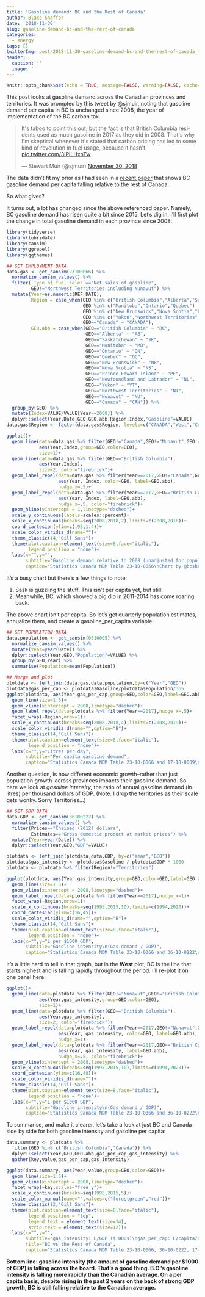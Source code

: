 ```yaml
---
title: 'Gasoline demand: BC and the Rest of Canada'
author: Blake Shaffer
date: '2018-11-30'
slug: gasoline-demand-bc-and-the-rest-of-canada
categories:
  - energy
tags: []
twitterImg: post/2018-11-30-gasoline-demand-bc-and-the-rest-of-canada_files/figure-html/gas_summary-1.png
header:
  caption: ''
  image: ''
---
```

```r
knitr::opts_chunk$set(echo = TRUE, message=FALSE, warning=FALSE, cache=TRUE)
```

This post looks at gasoline demand across the Canadian provinces and territories. It was prompted by this tweet by @sjmuir, noting that gasoline demand per capita in BC is unchanged since 2008, the year of implementation of the BC carbon tax.

<blockquote class="twitter-tweet" data-lang="en"><p lang="en" dir="ltr">It&#39;s taboo to point this out, but the fact is that British Columbia residents used as much gasoline in 2017 as they did in 2008. That&#39;s why I&#39;m skeptical whenever it&#39;s stated that carbon pricing has led to some kind of revolution in fuel usage, because it hasn&#39;t. <a href="https://t.co/3IPILHxnTw">pic.twitter.com/3IPILHxnTw</a></p>&mdash; Stewart Muir (@sjmuir) <a href="https://twitter.com/sjmuir/status/1068523879331586048?ref_src=twsrc%5Etfw">November 30, 2018</a></blockquote>
<script async src="https://platform.twitter.com/widgets.js" charset="utf-8"></script>

The data didn't fit my prior as I had seen in a [recent paper](https://papers.ssrn.com/sol3/papers.cfm?abstract_id=2778868) that shows BC gasoline demand per capita falling relative to the rest of Canada.

So what gives?

It turns out, a lot has changed since the above referenced paper. Namely, BC gasoline demand has risen quite a bit since 2015. Let's dig in. I'll first plot the change in total gasoline demand in each province since 2008:

```r
library(tidyverse)
library(lubridate)
library(cansim)
library(ggrepel)
library(ggthemes)

## GET EMPLOYMENT DATA
data.gas <- get_cansim(23100066) %>% 
  normalize_cansim_values() %>%
  filter(`Type of fuel sales`=="Net sales of gasoline",
         GEO!="Northwest Territories including Nunavut") %>%
  mutate(Year=as.numeric(REF_DATE),
         Region = case_when(GEO %in% c("British Columbia","Alberta","Saskatchewan") ~ "West",
                            GEO %in% c("Manitoba","Ontario","Quebec")  ~ "Central",
                            GEO %in% c("New Brunswick","Nova Scotia","Prince Edward Island","Newfoundland and Labrador") ~ "East",
                            GEO %in% c("Yukon","Northwest Territories","Nunavut") ~ "Territories",
                            GEO=="Canada" ~ "CANADA"),
         GEO.abb = case_when(GEO=="British Columbia" ~ "BC",
                             GEO=="Alberta" ~ "AB",
                             GEO=="Saskatchewan" ~ "SK",
                             GEO=="Manitoba" ~ "MB",
                             GEO=="Ontario" ~ "ON",
                             GEO=="Quebec" ~ "QC",
                             GEO=="New Brunswick" ~ "NB",
                             GEO=="Nova Scotia" ~ "NS",
                             GEO=="Prince Edward Island" ~ "PE",
                             GEO=="Newfoundland and Labrador" ~ "NL",
                             GEO=="Yukon" ~ "YT",
                             GEO=="Northwest Territories" ~ "NT",
                             GEO=="Nunavut" ~ "NU",
                             GEO=="Canada" ~ "CAN")) %>%
  group_by(GEO) %>%
  mutate(Index=VALUE/VALUE[Year==2008]) %>%
  dplyr::select(Year,Date,GEO,GEO.abb,Region,Index,"Gasoline"=VALUE)
data.gas$Region <- factor(data.gas$Region, levels=c("CANADA","West","Central","East","Territories"))

ggplot()+
  geom_line(data=data.gas %>% filter(GEO!="Canada",GEO!="Nunavut",GEO!="British Columbia"), 
            aes(Year,Index,group=GEO,color=GEO),
            size=1)+
  geom_line(data=data.gas %>% filter(GEO=="British Columbia"),
            aes(Year,Index),
            size=2, color="firebrick")+
  geom_label_repel(data=data.gas %>% filter(Year==2017,GEO!="Canada",GEO!="Nunavut",GEO!="British Columbia"),
                   aes(Year, Index, color=GEO, label=GEO.abb),
                   nudge_x=.5)+
  geom_label_repel(data=data.gas %>% filter(Year==2017,GEO=="British Columbia"), 
                   aes(Year, Index, label=GEO.abb),
                   nudge_x=.5, color="firebrick")+
  geom_hline(yintercept = 1,linetype="dashed")+
  scale_y_continuous(labels=scales::percent)+
  scale_x_continuous(breaks=seq(2008,2018,2),limits=c(2008,2018))+
  coord_cartesian(ylim=c(.95,1.4))+
  scale_color_viridis_d(name="")+
  theme_classic(14,"Gill Sans")+
  theme(plot.caption=element_text(size=8,face="italic"),
        legend.position = "none")+
  labs(x="",y="",
       subtitle="Gasoline demand relative to 2008 (unadjusted for population)",
       caption="Statistics Canada NDM Table 23-10-0066\nChart by @bcshaffer")
```

It's a busy chart but there's a few things to note:

  1. Sask is guzzling the stuff. This isn't per capita yet, but still!
  2. Meanwhile, BC, which showed a big dip in 2011-2014 has come roaring back.
  
The above chart isn't per capita. So let's get quarterly population estimates, annualize them, and create a gasoline_per_capita variable:

```r
## GET POPULATION DATA
data.population <- get_cansim(0510005) %>% 
  normalize_cansim_values() %>%
  mutate(Year=year(Date)) %>%
  dplyr::select(Year,GEO,"Population"=VALUE) %>%
  group_by(GEO,Year) %>%
  summarise(Population=mean(Population)) 

## Merge and plot
plotdata <- left_join(data.gas,data.population,by=c("Year","GEO"))
plotdata$gas_per_cap <- plotdata$Gasoline/plotdata$Population/365
ggplot(plotdata, aes(Year,gas_per_cap,group=GEO,color=GEO,label=GEO.abb))+
  geom_line(size=1.5)+
  geom_vline(xintercept = 2008,linetype="dashed")+
  geom_label_repel(data=plotdata %>% filter(Year==2017),nudge_x=.5)+
  facet_wrap(~Region,nrow=1)+
  scale_x_continuous(breaks=seq(2008,2018,4),limits=c(2008,2019))+
  scale_color_viridis_d(name="",option="B")+
  theme_classic(14,"Gill Sans")+
  theme(plot.caption=element_text(size=8,face="italic"),
        legend.position = "none")+
  labs(x="",y="Litres per day",
       subtitle="Per capita gasoline demand",
       caption="Statistics Canada NDM Table 23-10-0066 and 17-10-0009\nChart by @bcshaffer")
```


Another question, is how different economic growth--rather than just population growth--across provinces impacts their gasoline demand. So here we look at *gasoline intensity*, the ratio of annual gasoline demand (in litres) per thousand dollars of GDP. (Note: I drop the territories as their scale gets wonky. Sorry Territories...)

```r
## GET GDP DATA
data.GDP <- get_cansim(36100222) %>% 
  normalize_cansim_values() %>%
  filter(Prices=="Chained (2012) dollars",
         Estimates=="Gross domestic product at market prices") %>%
  mutate(Year=year(Date)) %>%
  dplyr::select(Year,GEO,"GDP"=VALUE) 

plotdata <- left_join(plotdata,data.GDP, by=c("Year","GEO"))
plotdata$gas_intensity <- plotdata$Gasoline / plotdata$GDP * 1000
plotdata <- plotdata %>% filter(Region!="Territories")

ggplot(plotdata, aes(Year,gas_intensity,group=GEO,color=GEO,label=GEO.abb))+
  geom_line(size=1.5)+
  geom_vline(xintercept = 2008,linetype="dashed")+
  geom_label_repel(data=plotdata %>% filter(Year==2017),nudge_x=1)+
  facet_wrap(~Region,nrow=1)+
  scale_x_continuous(breaks=seq(1995,2015,10),limits=c(1994,2020))+
  coord_cartesian(ylim=c(16,45))+
  scale_color_viridis_d(name="",option="B")+
  theme_classic(14,"Gill Sans")+
  theme(plot.caption=element_text(size=8,face="italic"),
        legend.position = "none")+
  labs(x="",y="L per $1000 GDP",
       subtitle="Gasoline intensity\n(Gas demand / GDP)",
       caption="Statistics Canada NDM Table 23-10-0066 and 36-10-0222\nChart by @bcshaffer")
```

It's a little hard to tell in that graph, but in the **West** plot, BC is the line that starts highest and is falling rapidly throughout the period. I'll re-plot it on one panel here:

```r
ggplot()+
  geom_line(data=plotdata %>% filter(GEO!="Nunavut",GEO!="British Columbia"), 
            aes(Year,gas_intensity,group=GEO,color=GEO),
            size=1)+
  geom_line(data=plotdata %>% filter(GEO=="British Columbia"),
            aes(Year,gas_intensity),
            size=2, color="firebrick")+
  geom_label_repel(data=plotdata %>% filter(Year==2017,GEO!="Nunavut",GEO!="British Columbia"),
                   aes(Year, gas_intensity, color=GEO, label=GEO.abb),
                   nudge_x=1)+
  geom_label_repel(data=plotdata %>% filter(Year==2017,GEO=="British Columbia"), 
                   aes(Year, gas_intensity, label=GEO.abb),
                   nudge_x=.5, color="firebrick")+
  geom_vline(xintercept = 2008,linetype="dashed")+
  scale_x_continuous(breaks=seq(1995,2015,10),limits=c(1994,2020))+
  coord_cartesian(ylim=c(16,48))+
  scale_color_viridis_d(name="")+
  theme_classic(14,"Gill Sans")+
  theme(plot.caption=element_text(size=8,face="italic"),
        legend.position = "none")+
  labs(x="",y="L per $1000 GDP",
       subtitle="Gasoline intensity\n(Gas demand / GDP)",
       caption="Statistics Canada NDM Table 23-10-0066 and 36-10-0222\nChart by @bcshaffer")
```


To summarise, and make it clearer, let's take a look at just BC and Canada side by side for both gasoline intensity and gasoline per capita:

```r
data.summary <- plotdata %>%
  filter(GEO %in% c("British Columbia","Canada")) %>%
  dplyr::select(Year,GEO,GEO.abb,gas_per_cap,gas_intensity) %>%
  gather(key,value,gas_per_cap,gas_intensity)

ggplot(data.summary, aes(Year,value,group=GEO,color=GEO))+
  geom_line(size=1.5)+
  geom_vline(xintercept = 2008,linetype="dashed")+
  facet_wrap(~key,scales="free_y")+
  scale_x_continuous(breaks=seq(1995,2015,5))+
  scale_color_manual(name="",values=c("forestgreen","red"))+
  theme_classic(12,"Gill Sans")+
  theme(plot.caption=element_text(size=8,face="italic"),
        legend.position = "top",
        legend.text = element_text(size=14),
        strip.text = element_text(size=12))+
  labs(x="",y="",
       subtitle="gas_intensity: L/GDP ($'000s)\ngas_per_cap: L/capita/day",
       title="BC vs the Rest of Canada",
       caption="Statistics Canada NDM Table 23-10-0066, 36-10-0222, 17-10-0009\nChart by @bcshaffer")
```

**Bottom line: gasoline intensity (the amount of gasoline demand per $1000 of GDP) is falling across the board. That's a good thing. B.C.'s gasoline intensity is falling more rapidly than the Canadian average. On a per capita basis, despite rising in the past 2 years on the back of strong GDP growth, BC is still falling relative to the Canadian average.**
